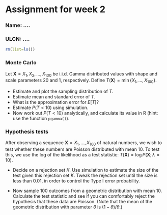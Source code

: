 Assignment for week 2
=====================

### Name: ....

### ULCN: ....

```r
rm(list=ls())
```

### Monte Carlo

Let $\mathbf{X}=X_1,X_2,\ldots,X_{100}$ be i.i.d. Gamma distributed values with shape and scale parameters $20$ and $1$, respectively. Define $T(\mathbf{X})=\min\{X_1,\ldots,X_{100}\}$.

- Estimate and plot the sampling distribution of $T$.
- Estimate mean and standard error of $T$.
- What is the approximation error for $E[T]$?
- Estimate $P(T<10)$ using simulation.
- Now work out $P(T<10)$ analytically, and calculate its value in R (hint: use the function `pgamma()`).

### Hypothesis tests

After observing a sequence $\mathbf{X}=X_1,\ldots,X_{100}$ of natural numbers, we wish to test whether these numbers are Poisson distributed with mean $10$. To test this, we use the log of the likelihood as a test statistic: $T(\textbf{X})=\log P(\textbf{X};\lambda=10)$.

- Decide on a rejection set $K$. Use simulation to estimate the size of the test given this rejection set $K$. Tweak the rejection set until the size is less than $0.01$, in order to control the Type I error probability.

- Now sample 100 outcomes from a geometric distribution with mean 10. Calculate the test statistic and see if you can comfortably reject the hypothesis that these data are Poisson. (Note that the mean of the geometric distribution with parameter $\theta$ is $(1-\theta)/\theta$.)
